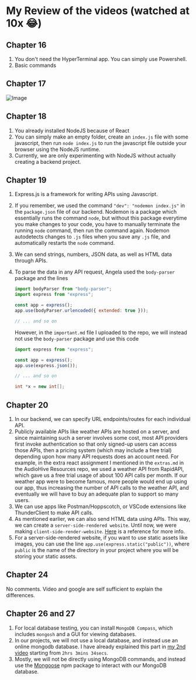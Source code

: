 # My Review of the videos (watched at 10x 😂)

## Chapter 16

1. You don't need the HyperTerminal app. You can simply use Powershell.
2. Basic commands

## Chapter 17

![Image](https://i.imgur.com/t9dUWnf.png)

## Chapter 18

1. You already installed NodeJS because of React
2. You can simply make an empty folder, create an `index.js` file with some javascript, then run `node index.js` to run the javascript file outside your browser using the NodeJS runtime.
3. Currently, we are only experimenting with NodeJS without actually creating a backend project.

## Chapter 19

1. Express.js is a framework for writing APIs using Javascript.
2. If you remember, we used the command `"dev": "nodemon index.js"` in the `package.json` file of our backend. Nodemon is a package which essentially runs the command `node`, but without this package everytime you make changes to your code, you have to manually terminate the running `node` command, then run the command again. Nodemon autodetects changes to `.js` files when you save any `.js` file, and automatically restarts the `node` command.
3. We can send strings, numbers, JSON data, as well as HTML data through APIs.
4. To parse the data in any API request, Angela used the `body-parser` package and the lines

   ```js
   import bodyParser from "body-parser";
   import express from "express";

   const app = express();
   app.use(bodyParser.urlencoded({ extended: true }));

   // ... and so on
   ```

   However, in the `important.md` file I uploaded to the repo, we will instead not use the `body-parser` package and use this code

   ```js
   import express from "express";

   const app = express();
   app.use(express.json());

   // ... and so on
   ```

   ```cpp
   int *x = new int[];
   ```

## Chapter 20

1. In our backend, we can specify URL endpoints/routes for each individual API.
2. Publicly available APIs like weather APIs are hosted on a server, and since maintaining such a server involves some cost, most API providers first invoke authentication so that only signed-up users can access those APIs, then a pricing system (which may include a free trial) depending upon how many API requests does an account need. For example, in the extra react assignment I mentioned in the `extras.md` in the AudioHive Resources repo, we used a weather API from RapidAPI, which gave us a free trial usage of about 100 API calls per month. If our weather app were to become famous, more people would end up using our app, thus increasing the number of API calls to the weather API, and eventually we will have to buy an adequate plan to support so many users.
3. We can use apps like Postman/Hoppscotch, or VSCode extensions like ThunderClient to make API calls.
4. As mentioned earlier, we can also send HTML data using APIs. This way, we can create a `server-side-rendered website`. Until now, we were making `client-side-render-website`. [Here](https://www.freecodecamp.org/news/what-exactly-is-client-side-rendering-and-hows-it-different-from-server-side-rendering-bd5c786b340d/) is a reference for more info.
5. For a server-side-rendered website, if you want to use static assets like images, you can use the line `app.use(express.static("public"))`, where `public` is the name of the directory in your project where you will be storing your static assets.

## Chapter 24

No comments. Video and google are self sufficient to explain the differences.

## Chapter 26 and 27

1. For local database testing, you can install `MongoDB Compass`, which includes `mongosh` and a GUI for viewing databases.
2. In our projects, we will not use a local database, and instead use an online mongodb database. I have already explained this part in [my 2nd video](https://youtu.be/ADijbeaXjmM?t=7414) starting from `2hrs 3mins 34secs`.
3. Mostly, we will not be directly using MongoDB commands, and instead use the [Mongoose](https://www.npmjs.com/package/mongoose) npm package to interact with our MongoDB database.
